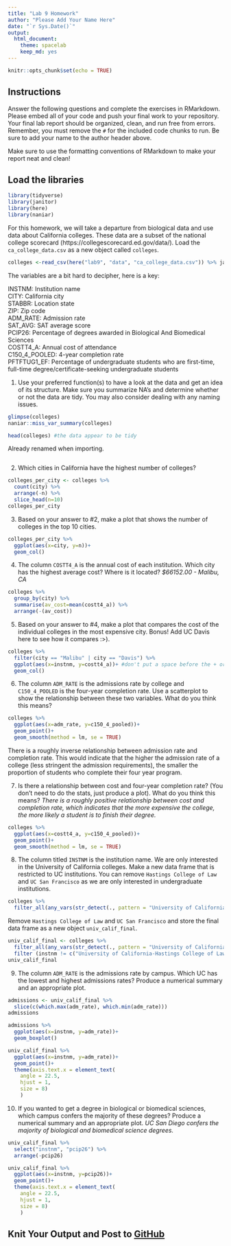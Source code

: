 ```yaml
---
title: "Lab 9 Homework"
author: "Please Add Your Name Here"
date: "`r Sys.Date()`"
output:
  html_document: 
    theme: spacelab
    keep_md: yes
---
```


```r
knitr::opts_chunk$set(echo = TRUE)
```

## Instructions
Answer the following questions and complete the exercises in RMarkdown. Please embed all of your code and push your final work to your repository. Your final lab report should be organized, clean, and run free from errors. Remember, you must remove the `#` for the included code chunks to run. Be sure to add your name to the author header above.  

Make sure to use the formatting conventions of RMarkdown to make your report neat and clean!  

## Load the libraries
```r
library(tidyverse)
library(janitor)
library(here)
library(naniar)
``` 

For this homework, we will take a departure from biological data and use data about California colleges. These data are a subset of the national college scorecard (https://collegescorecard.ed.gov/data/). Load the `ca_college_data.csv` as a new object called `colleges`.
```r
colleges <-read_csv(here("lab9", "data", "ca_college_data.csv")) %>% janitor::clean_names()
```

The variables are a bit hard to decipher, here is a key:  

INSTNM: Institution name  
CITY: California city  
STABBR: Location state  
ZIP: Zip code  
ADM_RATE: Admission rate  
SAT_AVG: SAT average score  
PCIP26: Percentage of degrees awarded in Biological And Biomedical Sciences  
COSTT4_A: Annual cost of attendance  
C150_4_POOLED: 4-year completion rate  
PFTFTUG1_EF: Percentage of undergraduate students who are first-time, full-time degree/certificate-seeking undergraduate students  

1. Use your preferred function(s) to have a look at the data and get an idea of its structure. Make sure you summarize NA's and determine whether or not the data are tidy. You may also consider dealing with any naming issues.
```r
glimpse(colleges)
naniar::miss_var_summary(colleges)
```

```r
head(colleges) #the data appear to be tidy
```
Already renamed when importing.
```r

```

2. Which cities in California have the highest number of colleges?
```r
colleges_per_city <- colleges %>% 
  count(city) %>% 
  arrange(-n) %>% 
  slice_head(n=10)
colleges_per_city
```

3. Based on your answer to #2, make a plot that shows the number of colleges in the top 10 cities.
```r
colleges_per_city %>%
  ggplot(aes(x=city, y=n))+
  geom_col()
```

4. The column `COSTT4_A` is the annual cost of each institution. Which city has the highest average cost? Where is it located? *$66152.00 - Malibu, CA*
```r
colleges %>% 
  group_by(city) %>% 
  summarise(av_cost=mean(costt4_a)) %>% 
  arrange(-(av_cost))
```

5. Based on your answer to #4, make a plot that compares the cost of the individual colleges in the most expensive city. Bonus! Add UC Davis here to see how it compares :>).
```r
colleges %>% 
  filter(city == "Malibu" | city == "Davis") %>% 
  ggplot(aes(x=instnm, y=costt4_a))+ #don't put a space before the + or it won't run
  geom_col()
```

6. The column `ADM_RATE` is the admissions rate by college and `C150_4_POOLED` is the four-year completion rate. Use a scatterplot to show the relationship between these two variables. What do you think this means?
```r
colleges %>% 
  ggplot(aes(x=adm_rate, y=c150_4_pooled))+
  geom_point()+
  geom_smooth(method = lm, se = TRUE)
```
There is a roughly inverse relationship between admission rate and completion rate. This would indicate that the higher the admission rate of a college (less stringent the admission requirements), the smaller the proportion of students who complete their four year program.

7. Is there a relationship between cost and four-year completion rate? (You don't need to do the stats, just produce a plot). What do you think this means? *There is a roughly positive relationship between cost and completion rate, which indicates that the more expensive the college, the more likely a student is to finish their degree.*
```r
colleges %>% 
  ggplot(aes(x=costt4_a, y=c150_4_pooled))+
  geom_point()+
  geom_smooth(method = lm, se = TRUE)
```

8. The column titled `INSTNM` is the institution name. We are only interested in the University of California colleges. Make a new data frame that is restricted to UC institutions. You can remove `Hastings College of Law` and `UC San Francisco` as we are only interested in undergraduate institutions.

```r
colleges %>% 
  filter_all(any_vars(str_detect(., pattern = "University of California")))
```

Remove `Hastings College of Law` and `UC San Francisco` and store the final data frame as a new object `univ_calif_final`.
```r
univ_calif_final <- colleges %>% 
  filter_all(any_vars(str_detect(., pattern = "University of California"))) %>% 
  filter (instnm != c("University of California-Hastings College of Law", "University of California-San Francisco"))
univ_calif_final
```

9. The column `ADM_RATE` is the admissions rate by campus. Which UC has the lowest and highest admissions rates? Produce a numerical summary and an appropriate plot.
```r
admissions <- univ_calif_final %>% 
  slice(c(which.max(adm_rate), which.min(adm_rate)))
admissions
```

```r
admissions %>% 
  ggplot(aes(x=instnm, y=adm_rate))+
  geom_boxplot()
```
```r
univ_calif_final %>% 
  ggplot(aes(x=instnm, y=adm_rate))+
  geom_point()+
  theme(axis.text.x = element_text(
    angle = 22.5, 
    hjust = 1, 
    size = 8)
    )
```

10. If you wanted to get a degree in biological or biomedical sciences, which campus confers the majority of these degrees? Produce a numerical summary and an appropriate plot. *UC San Diego confers the majority of biological and biomedical science degrees.*
```r
univ_calif_final %>% 
  select("instnm", "pcip26") %>% 
  arrange(-pcip26)
```

```r
univ_calif_final %>% 
  ggplot(aes(x=instnm, y=pcip26))+
  geom_point()+
  theme(axis.text.x = element_text(
    angle = 22.5, 
    hjust = 1, 
    size = 8)
    )
```

## Knit Your Output and Post to [GitHub](https://github.com/FRS417-DataScienceBiologists)